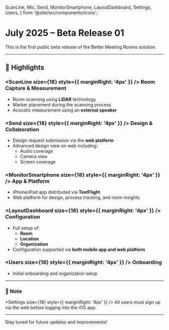   ScanLine,
  Mic,
  Send,
  MonitorSmartphone,
  LayoutDashboard,
  Settings,
  Users,
} from '@site/src/components/icons';

# July 2025 – Beta Release 01

This is the first public beta release of the Better Meeting Rooms solution.

---

## 🚀 Highlights

### <ScanLine size={18} style={{ marginRight: '4px' }} /> Room Capture & Measurement

- Room scanning using **LiDAR** technology
- Marker placement during the scanning process
- Acoustic measurement using an **external speaker**

### <Send size={18} style={{ marginRight: '4px' }} /> Design & Collaboration

- Design request submission via the **web platform**
- Advanced design view on web including:
  - Audio coverage
  - Camera view
  - Screen coverage

### <MonitorSmartphone size={18} style={{ marginRight: '4px' }} /> App & Platform

- iPhone/iPad app distributed via **TestFlight**
- Web platform for design, process tracking, and room insights

### <LayoutDashboard size={18} style={{ marginRight: '4px' }} /> Configuration

- Full setup of:
  - **Room**
  - **Location**
  - **Organization**
- Configuration supported via **both mobile app and web platform**

### <Users size={18} style={{ marginRight: '4px' }} /> Onboarding

- Initial onboarding and organization setup

---

### 📝 Note

<Settings size={18} style={{ marginRight: '4px' }} />
All users must sign up via the web before logging into the iOS app.

---

Stay tuned for future updates and improvements!
